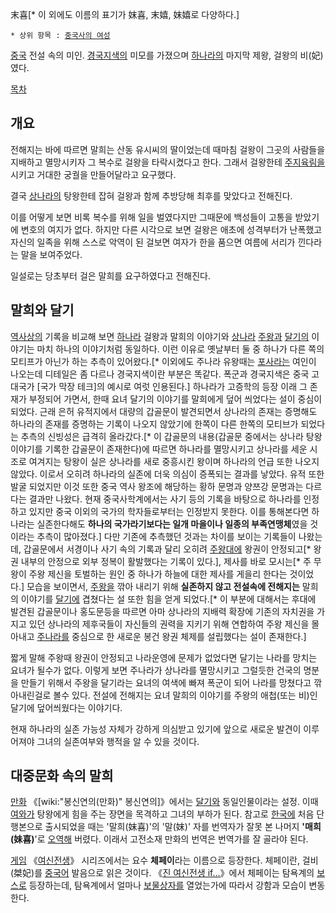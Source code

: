 末喜[* 이 외에도 이름의 표기가 妺喜, 末嬉, 妺嬉로 다양하다.]

 * 상위 항목 : [[중국사의 여성]]

[[중국]] 전설 속의 미인. [[경국지색]]의 미모를 가졌으며 [[하]]나라의 마지막 제왕, 걸왕의 비(妃)였다.

[[목차]]
== 개요 ==
전해지는 바에 따르면 말희는 산동 유시씨의 딸이었는데 때마침 걸왕이 그곳의 사람들을 지배하고 멸망시키자 그 복수로 걸왕을 타락시켰다고 한다. 그래서 걸왕한테 [[주지육림]]을 시키고 거대한 궁궐을 만들어달라고 요구했다. 

결국 [[상나라]]의 탕왕한테 잡혀 걸왕과 함께 추방당해 최후를 맞았다고 전해진다. 

이를 어떻게 보면 비록 복수를 위해 일을 벌였다지만 그때문에 백성들이 고통을 받았기에 변호의 여지가 없다. 하지만 다른 시각으로 보면 걸왕은 애초에 성격부터가 난폭했고 자신의 일족을 위해 스스로 악역이 된 걸보면 여자가 한을 품으면 여름에 서리가 낀다라는 말을 보여주었다.

일설로는 당초부터 걸은 말희를 요구하였다고 전해진다. 

== 말희와 달기 ==
[[역사]]상의 기록을 비교해 보면 [[하]]나라 걸왕과 말희의 이야기와 [[상]]나라 [[주왕]]과 [[달기]]의 이야기는 마치 하나의 이야기처럼 동일하다. 이런 이유로 옛날부터 둘 중 하나가 다른 쪽의 모티프가 아닌가 하는 추측이 있어왔다.[* 이외에도 주나라 유왕때는 [[포사]]라는 여인이 나오는데 디테일은 좀 다르나 경국지색이란 부분은 똑같다. 폭군과 경국지색은 중국 고대국가 [국가 막장 테크]의 예시로 여럿 인용된다.] 하나라가 고증학의 등장 이래 그 존재가 부정되어 가면서, 한때 요녀 달기의 이야기를 말희에게 덮어 씌었다는 설이 중심이 되었다. 근래 은허 유적지에서 대량의 갑골문이 발견되면서 상나라의 존재는 증명해도 하나라의 존재를 증명하는 기록이 나오지 않았기에 한쪽이 다른 한쪽의 모티브가 되었다는 추측의 신빙성은 급격히 올라갔다.[* 이 갑골문의 내용(갑골문 중에서는 상나라 탕왕 이야기를 기록한 갑골문이 존재한다)에 따르면 하나라를 멸망시키고 상나라를 세운 시조로 여겨지는 탕왕이 실은 상나라를 새로 중흥시킨 왕이며 하나라의 언급 또한 나오지 않았다. 이로서 오히려 하나라의 실존에 더욱 의심이 증폭되는 결과를 낳았다. 유적 또한 발굴 되었지만 이것 또한 중국 역사 왕조에 해당하는 황하 문명과 양쯔강 문명과는 다르다는 결과만 나왔다. 현재 중국사학계에서는 사기 등의 기록을 바탕으로 하나라를 인정하고 있지만 중국 이외의 국가의 학자들로부터는 인정받지 못한다. 이를 통해본다면 하나라는 실존한다해도 '''하나의 국가라기보다는 일개 마을이나 일종의 부족연맹체'''였을 것이라는 추측이 많아졌다.] 다만 기존에 추측했던 것과는 차이를 보이는 기록들이 나왔는데, 갑골문에서 서경이나 사기 속의 기록과 달리 오히려 [[주왕]]대에 왕권이 안정되고[* 왕권 내부의 안정으로 외부 정복이 활발했다는 기록이 있다.], 제사를 바로 모시는[* 주 무왕이 주왕 제신을 토벌하는 원인 중 하나가 하늘에 대한 제사를 게을리 한다는 것이었다.] 모습을 보이면서, [[주왕]]을 깎아 내리기 위해 '''실존하지 않고 전설속에 전해지는''' 말희의 이야기를 [[달기]]에 겹쳤다는 설 또한 힘을 얻게 되었다.[* 이 부분에 대해서는 후대에 발견된 갑골문이나 홍도문등을 따르면 아마 상나라의 지배력 확장에 기존의 자치권을 가지고 있던 상나라의 제후국들이 자신들의 권력을 지키기 위해 연합하여 주왕 제신을 몰아내고 [[주]]나라를 중심으로 한 새로운 봉건 왕권 체제를 설립했다는 설이 존재한다.] 

짧게 말해 주왕때 왕권이 안정되고 나라운영에 문제가 없었다면 달기는 나라를 망치는 요녀가 될수가 없다. 이렇게 보면 주나라가 상나라를 멸망시키고 그럴듯한 건국의 명분을 만들기 위해서 주왕을 달기라는 요녀의 여색에 빠져 폭군이 되어 나라를 망쳤다고 깎아내린걸로 볼수 있다. 전설에 전해지는 요녀 말희의 이야기를 주왕의 애첩(또는 비)인 달기에 덮어씌웠다는 이야기다.

현재 하나라의 실존 가능성 자체가 강하게 의심받고 있기에 앞으로 새로운 발견이 이루어져야 그녀의 실존여부와 행적을 알 수 있을 것이다.

== 대중문화 속의 말희 ==
[[만화]] 《[wiki:"봉신연의(만화)" 봉신연의]》에서는 [[달기]]와 동일인물이라는 설정. 이때 [[여와]]가 탕왕에게 힘을 주는 장면을 목격하고 그녀의 부하가 된다. 참고로 [[한국]]에 처음 단행본으로 출시되었을 때는 '말희(妺喜)'의 '말(妺)' 자를 번역자가 잘못 본 나머지 ''''매희(妹喜)''''로 [[오역]]해 버렸다. 이래서 고전소재 만화의 번역은 번역가를 잘 골라야 된다.

[[게임]] 《[[여신전생]]》 시리즈에서는 요수 '''체페이'''라는 이름으로 등장한다. 체페이란, 걸비(桀妃)를 [[중국어]] 발음으로 읽은 것이다. 《[[진 여신전생 if…]]》에서 체페이는 탐욕계의 [[보스]]로 등장하는데, 탐욕계에서 얼마나 [[보물상자]]를 열었는가에 따라서 강함과 모습이 변동한다.
